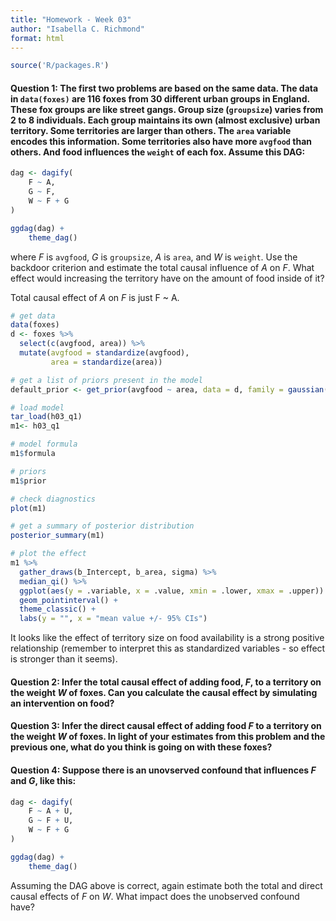 ```yaml
---
title: "Homework - Week 03"
author: "Isabella C. Richmond"
format: html
---
```


```r
source('R/packages.R')
```

#### Question 1: The first two problems are based on the same data. The data in `data(foxes)` are 116 foxes from 30 different urban groups in England. These fox groups are like street gangs. Group size (`groupsize`) varies from 2 to 8 individuals. Each group maintains its own (almost exclusive) urban territory. Some territories are larger than others. The `area` variable encodes this information. Some territories also have more `avgfood` than others. And food influences the `weight` of each fox. Assume this DAG:

```r
dag <- dagify(
    F ~ A,
    G ~ F,
    W ~ F + G
)

ggdag(dag) +
    theme_dag()
```

where *F* is `avgfood`, *G* is `groupsize`, *A* is `area`, and *W* is `weight`. Use the backdoor criterion and estimate the total causal influence of *A* on *F*. What effect would increasing the territory have on the amount of food inside of it?


Total causal effect of *A* on *F* is just F ~ A. 
```r
# get data
data(foxes)
d <- foxes %>% 
  select(c(avgfood, area)) %>%
  mutate(avgfood = standardize(avgfood), 
         area = standardize(area))

# get a list of priors present in the model
default_prior <- get_prior(avgfood ~ area, data = d, family = gaussian())

# load model
tar_load(h03_q1)
m1<- h03_q1

# model formula
m1$formula

# priors
m1$prior

# check diagnostics
plot(m1)

# get a summary of posterior distribution
posterior_summary(m1)

# plot the effect
m1 %>% 
  gather_draws(b_Intercept, b_area, sigma) %>% 
  median_qi() %>%
  ggplot(aes(y = .variable, x = .value, xmin = .lower, xmax = .upper)) + 
  geom_pointinterval() + 
  theme_classic() +
  labs(y = "", x = "mean value +/- 95% CIs")

```

It looks like the effect of territory size on food availability is a strong positive relationship (remember to interpret this as standardized variables - so effect is stronger than it seems).

#### Question 2: Infer the **total** causal effect of adding food, *F*, to a territory on the weight *W* of foxes. Can you calculate the causal effect by simulating an intervention on food?






#### Question 3: Infer the **direct** causal effect of adding food *F* to a territory on the weight *W* of foxes. In light of your estimates from this problem and the previous one, what do you think is going on with these foxes?





#### Question 4: Suppose there is an unovserved confound that influences *F* and *G*, like this: 

```r
dag <- dagify(
    F ~ A + U,
    G ~ F + U,
    W ~ F + G
)

ggdag(dag) +
    theme_dag()
```

Assuming the DAG above is correct, again estimate both the total and direct causal effects of *F* on *W*. What impact does the unobserved confound have?








